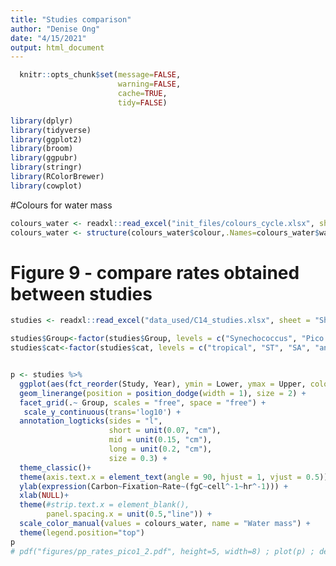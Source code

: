 ```yaml
---
title: "Studies comparison"
author: "Denise Ong"
date: "4/15/2021"
output: html_document
---
```

```r
  knitr::opts_chunk$set(message=FALSE,
                        warning=FALSE,
                        cache=TRUE,
                        tidy=FALSE)
```

```r
library(dplyr)
library(tidyverse)
library(ggplot2)
library(broom)
library(ggpubr)
library(stringr)
library(RColorBrewer)
library(cowplot)
```

#Colours for water mass
```r
colours_water <- readxl::read_excel("init_files/colours_cycle.xlsx", sheet =  "Sheet3")
colours_water <- structure(colours_water$colour,.Names=colours_water$water)
```

# Figure 9 - compare rates obtained between studies
```r
studies <- readxl::read_excel("data_used/C14_studies.xlsx", sheet = "Sheet1")  #updated one study

studies$Group<-factor(studies$Group, levels = c("Synechococcus", "Pico 1", "Pico 2", "Nano"))
studies$cat<-factor(studies$cat, levels = c("tropical", "ST", "SA", "antarctic"))


p <- studies %>% 
  ggplot(aes(fct_reorder(Study, Year), ymin = Lower, ymax = Upper, color = cat)) +
  geom_linerange(position = position_dodge(width = 1), size = 2) +
  facet_grid(.~ Group, scales = "free", space = "free") +
   scale_y_continuous(trans='log10') +
  annotation_logticks(sides = "l", 
                      short = unit(0.07, "cm"),
                      mid = unit(0.15, "cm"),
                      long = unit(0.2, "cm"),
                      size = 0.3) +
  theme_classic()+
  theme(axis.text.x = element_text(angle = 90, hjust = 1, vjust = 0.5)) +
  ylab(expression(Carbon~Fixation~Rate~(fgC~cell^-1~hr^-1))) +
  xlab(NULL)+
  theme(#strip.text.x = element_blank(),
        panel.spacing.x = unit(0.5,"line")) +
  scale_color_manual(values = colours_water, name = "Water mass") +
  theme(legend.position="top")
p
# pdf("figures/pp_rates_pico1_2.pdf", height=5, width=8) ; plot(p) ; dev.off()

```

